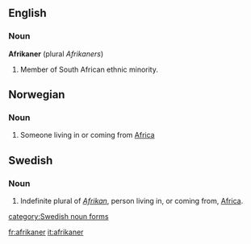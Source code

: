 ==English==
=== Noun ===
'''Afrikaner''' (plural ''Afrikaners'')

# Member of South African ethnic minority.

==Norwegian==
===Noun===
{{no-noun-m2}}
#Someone living in or coming from [[Africa]]

==Swedish==
===Noun===

#Indefinite plural of ''[[Afrikan]]'', person living in, or coming from, [[Africa]].
[[category:Swedish noun forms]]

[[fr:afrikaner]]
[[it:afrikaner]]